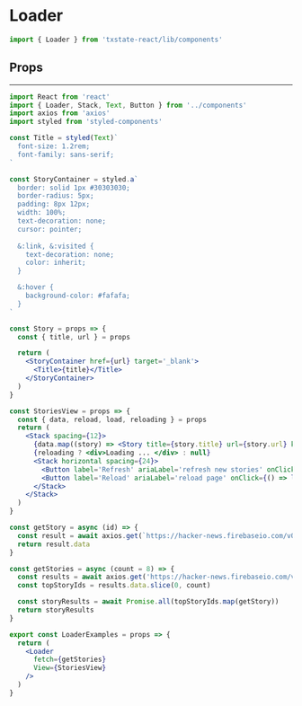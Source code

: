 
<Meta title='Components|Loader' component={Loader} />

# Loader

```jsx
import { Loader } from 'txstate-react/lib/components'
```

## Props
---
<Props of={Loader} />

<Preview>
  <Story name='loading'>
    <LoaderExamples />
  </Story>
</Preview>

```jsx
import React from 'react'
import { Loader, Stack, Text, Button } from '../components'
import axios from 'axios'
import styled from 'styled-components'

const Title = styled(Text)`
  font-size: 1.2rem;
  font-family: sans-serif;
`

const StoryContainer = styled.a`
  border: solid 1px #30303030;
  border-radius: 5px;
  padding: 8px 12px;
  width: 100%;
  text-decoration: none;
  cursor: pointer;
  
  &:link, &:visited {
    text-decoration: none;
    color: inherit;
  }

  &:hover {
    background-color: #fafafa;
  }
`

const Story = props => {
  const { title, url } = props

  return (
    <StoryContainer href={url} target='_blank'>
      <Title>{title}</Title>
    </StoryContainer>
  )
}

const StoriesView = props => {
  const { data, reload, load, reloading } = props
  return (
    <Stack spacing={12}>
      {data.map((story) => <Story title={story.title} url={story.url} key={story.id} />)}
      {reloading ? <div>Loading ... </div> : null}
      <Stack horizontal spacing={24}>
        <Button label='Refresh' ariaLabel='refresh new stories' onClick={() => reload()} />
        <Button label='Reload' ariaLabel='reload page' onClick={() => load()} />
      </Stack>
    </Stack>
  )
}

const getStory = async (id) => {
  const result = await axios.get(`https://hacker-news.firebaseio.com/v0/item/${id}.json`)
  return result.data
}

const getStories = async (count = 8) => {
  const results = await axios.get('https://hacker-news.firebaseio.com/v0/topstories.json')
  const topStoryIds = results.data.slice(0, count)

  const storyResults = await Promise.all(topStoryIds.map(getStory))
  return storyResults
}

export const LoaderExamples = props => {
  return (
    <Loader
      fetch={getStories}
      View={StoriesView}
    />
  )
}
```
